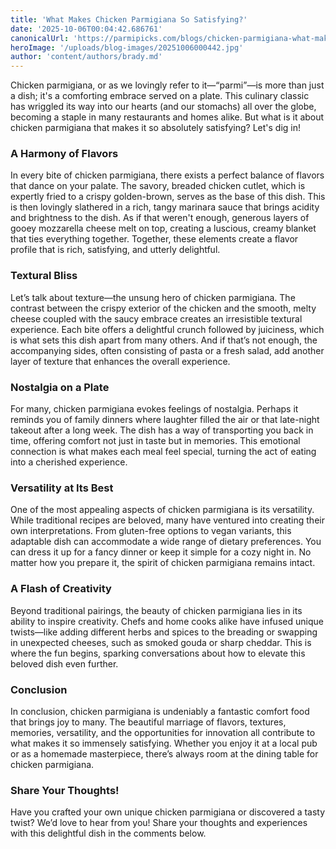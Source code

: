 ```yaml
---
title: 'What Makes Chicken Parmigiana So Satisfying?'
date: '2025-10-06T00:04:42.686761'
canonicalUrl: 'https://parmipicks.com/blogs/chicken-parmigiana-what-makes-it-so-satisfying'
heroImage: '/uploads/blog-images/20251006000442.jpg'
author: 'content/authors/brady.md'
---
```


Chicken parmigiana, or as we lovingly refer to it—“parmi”—is more than just a dish; it's a comforting embrace served on a plate. This culinary classic has wriggled its way into our hearts (and our stomachs) all over the globe, becoming a staple in many restaurants and homes alike. But what is it about chicken parmigiana that makes it so absolutely satisfying? Let's dig in!

### A Harmony of Flavors
In every bite of chicken parmigiana, there exists a perfect balance of flavors that dance on your palate. The savory, breaded chicken cutlet, which is expertly fried to a crispy golden-brown, serves as the base of this dish. This is then lovingly slathered in a rich, tangy marinara sauce that brings acidity and brightness to the dish. As if that weren't enough, generous layers of gooey mozzarella cheese melt on top, creating a luscious, creamy blanket that ties everything together. Together, these elements create a flavor profile that is rich, satisfying, and utterly delightful.

### Textural Bliss
Let’s talk about texture—the unsung hero of chicken parmigiana. The contrast between the crispy exterior of the chicken and the smooth, melty cheese coupled with the saucy embrace creates an irresistible textural experience. Each bite offers a delightful crunch followed by juiciness, which is what sets this dish apart from many others. And if that’s not enough, the accompanying sides, often consisting of pasta or a fresh salad, add another layer of texture that enhances the overall experience.

### Nostalgia on a Plate
For many, chicken parmigiana evokes feelings of nostalgia. Perhaps it reminds you of family dinners where laughter filled the air or that late-night takeout after a long week. The dish has a way of transporting you back in time, offering comfort not just in taste but in memories. This emotional connection is what makes each meal feel special, turning the act of eating into a cherished experience.

### Versatility at Its Best
One of the most appealing aspects of chicken parmigiana is its versatility. While traditional recipes are beloved, many have ventured into creating their own interpretations. From gluten-free options to vegan variants, this adaptable dish can accommodate a wide range of dietary preferences. You can dress it up for a fancy dinner or keep it simple for a cozy night in. No matter how you prepare it, the spirit of chicken parmigiana remains intact.

### A Flash of Creativity
Beyond traditional pairings, the beauty of chicken parmigiana lies in its ability to inspire creativity. Chefs and home cooks alike have infused unique twists—like adding different herbs and spices to the breading or swapping in unexpected cheeses, such as smoked gouda or sharp cheddar. This is where the fun begins, sparking conversations about how to elevate this beloved dish even further.

### Conclusion
In conclusion, chicken parmigiana is undeniably a fantastic comfort food that brings joy to many. The beautiful marriage of flavors, textures, memories, versatility, and the opportunities for innovation all contribute to what makes it so immensely satisfying. Whether you enjoy it at a local pub or as a homemade masterpiece, there’s always room at the dining table for chicken parmigiana.

### Share Your Thoughts!
Have you crafted your own unique chicken parmigiana or discovered a tasty twist? We’d love to hear from you! Share your thoughts and experiences with this delightful dish in the comments below.

